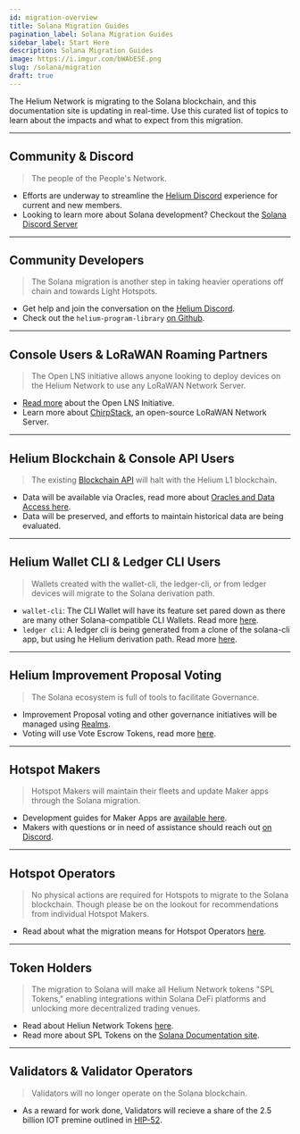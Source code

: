 ```yaml
---
id: migration-overview
title: Solana Migration Guides
pagination_label: Solana Migration Guides
sidebar_label: Start Here
description: Solana Migration Guides
image: https://i.imgur.com/bWAbESE.png
slug: /solana/migration
draft: true
---
```



The Helium Network is migrating to the Solana blockchain, and this documentation site is updating in
real-time. Use this curated list of topics to learn about the impacts and what to expect from this
migration.

---

## Community & Discord

> The people of the People's Network.

- Efforts are underway to streamline the [Helium Discord](https://discord.gg/helium) experience for
  current and new members.
- Looking to learn more about Solana development? Checkout the
  [Solana Discord Server](https://discord.com/invite/kBbATFA7PW)

---

## Community Developers

> The Solana migration is another step in taking heavier operations off chain and towards Light
> Hotspots.

- Get help and join the conversation on the [Helium Discord](https://discord.gg/helium).
- Check out the `helium-program-library`
  [on Github](https://github.com/helium/helium-program-library).

---

## Console Users & LoRaWAN Roaming Partners

> The Open LNS initiative allows anyone looking to deploy devices on the Helium Network to use any
> LoRaWAN Network Server.

- [Read more](/lorawan-on-helium/open-lns) about the Open LNS Initiative.
- Learn more about [ChirpStack](https://www.chirpstack.io/), an open-source LoRaWAN Network Server.

---

## Helium Blockchain & Console API Users

> The existing [Blockchain API](/api/blockchain/introduction) will halt with the Helium L1
> blockchain.

- Data will be available via Oracles, read more about [Oracles and Data Access here](/oracles).
- Data will be preserved, and efforts to maintain historical data are being evaluated.

---

## Helium Wallet CLI & Ledger CLI Users

> Wallets created with the wallet-cli, the ledger-cli, or from ledger devices will migrate to the
> Solana derivation path.

- `wallet-cli`: The CLI Wallet will have its feature set pared down as there are many other
  Solana-compatible CLI Wallets. Read more
  [here](/solana/migration/wallet-user#for-cli-wallet-users).
- `ledger cli`: A ledger cli is being generated from a clone of the solana-cli app, but using he
  Helium derivation path. Read more [here](/solana/migration/wallet-user#for-ledger-wallet-users).

---

## Helium Improvement Proposal Voting

> The Solana ecosystem is full of tools to facilitate Governance.

- Improvement Proposal voting and other governance initiatives will be managed using
  [Realms](https://app.realms.today/discover).
- Voting will use Vote Escrow Tokens, read more
  [here](/mine-hnt/validators/validators-and-voting-power).

---

## Hotspot Makers

> Hotspot Makers will maintain their fleets and update Maker apps through the Solana migration.

- Development guides for Maker Apps are [available here](/solana/migration/maker).
- Makers with questions or in need of assistance should reach out
  [on Discord](https://discord.com/channels/404106811252408320/1063168335367385268).

---

## Hotspot Operators

> No physical actions are required for Hotspots to migrate to the Solana blockchain. Though please
> be on the lookout for recommendations from individual Hotspot Makers.

- Read about what the migration means for Hotspot Operators
  [here](/solana/migration/hotspot-operator).

---

## Token Holders

> The migration to Solana will make all Helium Network tokens "SPL Tokens," enabling integrations
> within Solana DeFi platforms and unlocking more decentralized trading venues.

- Read about Heliun Network Tokens [here](/helium-tokens/hnt).
- Read more about SPL Tokens on the [Solana Documentation site](https://spl.solana.com/token).

---

## Validators & Validator Operators

> Validators will no longer operate on the Solana blockchain.

- As a reward for work done, Validators will recieve a share of the 2.5 billion IOT premine outlined
  in [HIP-52](https://github.com/helium/HIP/blob/main/0052-iot-dao.md).

